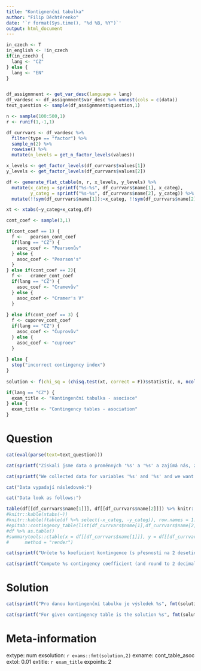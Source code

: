 ```yaml
---
title: "Kontignenční tabulka"
author: "Filip Děchtěrenko"
date: '`r format(Sys.time(), "%d %B, %Y")`'
output: html_document
---
```


```r
in_czech <- T
in_english <- !in_czech
if(in_czech) {
  lang <- "CZ"
} else {
  lang <- "EN"
}
```

```r

```

```r


df_assignmnent <- get_var_desc(language = lang)
df_vardesc <- df_assignmnent$var_desc %>% unnest(cols = c(data))
text_question <- sample(df_assignmnent$question,1)

n <- sample(100:500,1)
r <- runif(1,-1,1)

df_currvars <- df_vardesc %>% 
  filter(type == "factor") %>% 
  sample_n(2) %>% 
  rowwise() %>% 
  mutate(n_levels = get_n_factor_levels(values))

x_levels <- get_factor_levels(df_currvars$values[1])
y_levels <- get_factor_levels(df_currvars$values[2])

df <- generate_flat_ctable(n, r, x_levels, y_levels) %>% 
  mutate(x_categ = sprintf("%s-%s", df_currvars$name[1], x_categ),
         y_categ = sprintf("%s-%s", df_currvars$name[2], y_categ)) %>% 
  mutate(!!sym(df_currvars$name[1]):=x_categ, !!sym(df_currvars$name[2]):=y_categ)

xt <- xtabs(~y_categ+x_categ,df)

cont_coef <- sample(3,1)

if(cont_coef == 1) {
  f <-   pearson_cont_coef
  if(lang == "CZ") {
    asoc_coef <- "Pearsonův"
  } else {
    asoc_coef <- "Pearson's"
  }
} else if(cont_coef == 2){
  f <-   cramer_cont_coef
  if(lang == "CZ") {
    asoc_coef <- "Cramevův"
  } else {
    asoc_coef <- "Cramer's V"
  }
  
} else if(cont_coef == 3) {
  f <- cuporev_cont_coef
  if(lang == "CZ") {
    asoc_coef <- "Čuprovův"
  } else {
    asoc_coef <- "cuproev"
  }
  
} else {
  stop("incorrect contingency index")
}
  
solution <- f(chi_sq = (chisq.test(xt, correct = F))$statistic, n, ncol(df), nrow(df))

if(lang == "CZ") {
  exam_title <- "Kontingenční tabulka - asociace"
} else {
  exam_title <- "Contingency tables - asociation"
}
```

Question
========

```r
cat(eval(parse(text=text_question)))
```

```r
cat(sprintf("Získali jsme data o proměnných '%s' a '%s' a zajímá nás, zda je mezi těmito proměnnými vztah.", df_currvars$name[1], df_currvars$name[2]))
```

```r
cat(sprintf("We collected data for variables '%s' and '%s' and we want to inspect, whether there is a relationship between variables.", df_currvars$name[1], df_currvars$name[2]))
```



```r
cat("Data vypadají následovně:")
```

```r
cat("Data look as follows:")
```

```r

table(df[[df_currvars$name[1]]], df[[df_currvars$name[2]]]) %>% knitr::kable()
#knitr::kable(xtabs(~))
#knitr::kable(ftable(df %>% select(-x_categ, -y_categ)), row.names = 1:2)
#epitab::contingency_table(list(df_currvars$name[1],df_currvars$name[2]), df)
#df %>% as.table()
#summarytools::ctable(x = df[[df_currvars$name[1]]], y = df[[df_currvars$name[2]]],
#      method = "render")
```

```r
cat(sprintf("Určete %s koeficient kontingence (s přesností na 2 desetinná místa).", asoc_coef))
```

```r
cat(sprintf("Compute %s contingency coefficient (and round to 2 decimal places).", asoc_coef))
```

Solution
========
```r
cat(sprintf("Pro danou kontingenční tabulku je výsledek %s", fmt(solution,2)))
```


```r
cat(sprintf("For given contingency table is the solution %s", fmt(solution,2)))
```

Meta-information
================
extype: num
exsolution: `r exams::fmt(solution,2)`
exname: cont_table_asoc
extol: 0.01
extitle: `r exam_title`
expoints: 2
